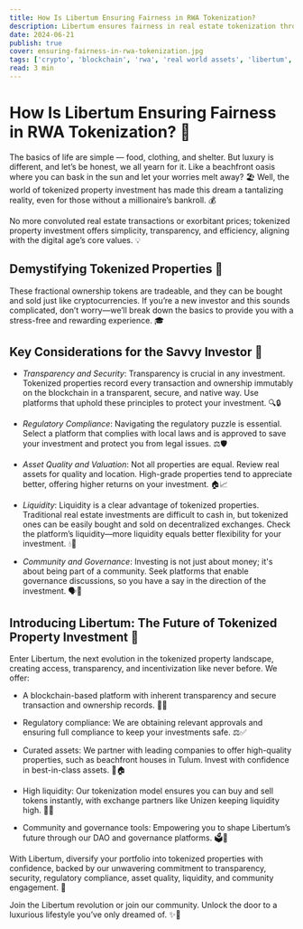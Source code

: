 ```yaml
---
title: How Is Libertum Ensuring Fairness in RWA Tokenization?
description: Libertum ensures fairness in real estate tokenization through transparency, regulatory compliance, and quality assets. 
date: 2024-06-21
publish: true
cover: ensuring-fairness-in-rwa-tokenization.jpg
tags: ['crypto', 'blockchain', 'rwa', 'real world assets', 'libertum', 'real estate']
read: 3 min
---
```


# How Is Libertum Ensuring Fairness in RWA Tokenization? 🌟

The basics of life are simple — food, clothing, and shelter. But luxury is different, and let’s be honest, we all yearn for it. Like a beachfront oasis where you can bask in the sun and let your worries melt away? 🏖️ Well, the world of tokenized property investment has made this dream a tantalizing reality, even for those without a millionaire’s bankroll. 💰

No more convoluted real estate transactions or exorbitant prices; tokenized property investment offers simplicity, transparency, and efficiency, aligning with the digital age’s core values. 💡

## Demystifying Tokenized Properties 🏡

These fractional ownership tokens are tradeable, and they can be bought and sold just like cryptocurrencies. If you’re a new investor and this sounds complicated, don’t worry—we’ll break down the basics to provide you with a stress-free and rewarding experience. 🎓

## Key Considerations for the Savvy Investor 🧠

- *Transparency and Security*: Transparency is crucial in any investment. Tokenized properties record every transaction and ownership immutably on the blockchain in a transparent, secure, and native way. Use platforms that uphold these principles to protect your investment. 🔍🔒

- *Regulatory Compliance*: Navigating the regulatory puzzle is essential. Select a platform that complies with local laws and is approved to save your investment and protect you from legal issues. ⚖️🛡️

- *Asset Quality and Valuation*: Not all properties are equal. Review real assets for quality and location. High-grade properties tend to appreciate better, offering higher returns on your investment. 🏠📈

- *Liquidity*: Liquidity is a clear advantage of tokenized properties. Traditional real estate investments are difficult to cash in, but tokenized ones can be easily bought and sold on decentralized exchanges. Check the platform’s liquidity—more liquidity equals better flexibility for your investment. 💧💸

- *Community and Governance*: Investing is not just about money; it's about being part of a community. Seek platforms that enable governance discussions, so you have a say in the direction of the investment. 🗣️👥

## Introducing Libertum: The Future of Tokenized Property Investment 🌟

Enter Libertum, the next evolution in the tokenized property landscape, creating access, transparency, and incentivization like never before. We offer:

- A blockchain-based platform with inherent transparency and secure transaction and ownership records. 📜🔐

- Regulatory compliance: We are obtaining relevant approvals and ensuring full compliance to keep your investments safe. ⚖️✅

- Curated assets: We partner with leading companies to offer high-quality properties, such as beachfront houses in Tulum. Invest with confidence in best-in-class assets. 🌊🏠

- High liquidity: Our tokenization model ensures you can buy and sell tokens instantly, with exchange partners like Unizen keeping liquidity high. 🔄💧

- Community and governance tools: Empowering you to shape Libertum’s future through our DAO and governance platforms. 🗳️🔗

With Libertum, diversify your portfolio into tokenized properties with confidence, backed by our unwavering commitment to transparency, security, regulatory compliance, asset quality, liquidity, and community engagement. 🚀

Join the Libertum revolution or join our community. Unlock the door to a luxurious lifestyle you’ve only dreamed of. ✨🔑
